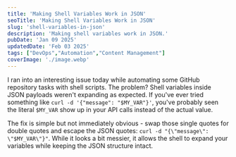 ```yaml
---
title: 'Making Shell Variables Work in JSON'
seoTitle: 'Making Shell Variables Work in JSON'
slug: 'shell-variables-in-json'
description: 'Making shell variables work in JSON.'
pubDate: 'Jan 09 2025'
updatedDate: 'Feb 03 2025'
tags: ["DevOps","Automation","Content Management"]
coverImage: './image.webp'
---
```


I ran into an interesting issue today while automating some GitHub repository tasks with shell scripts. The problem? Shell variables inside JSON payloads weren't expanding as expected. If you've ever tried something like `curl -d '{"message": "$MY_VAR"}'`, you've probably seen the literal `$MY_VAR` show up in your API calls instead of the actual value.


The fix is simple but not immediately obvious - swap those single quotes for double quotes and escape the JSON quotes: `curl -d "{\"message\": \"$MY_VAR\"}"`. While it looks a bit messier, it allows the shell to expand your variables while keeping the JSON structure intact.

